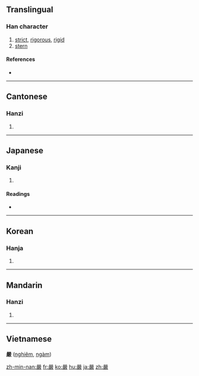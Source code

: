 {{also|严|厳}}
==Translingual==

===Han character===
{{Han char|rn=30|rad=口|as=17|sn=20|four=6624<sub>8</sub>|canj=口口一一大 (RRMMK)}}

# [[strict]], [[rigorous]], [[rigid]]
# [[stern]]

====References====
* {{Han ref|kx=0214.070|dkj=04589|dj=0436.330|hdz=10702.020|uh=56B4|ud=22196|bh=C459|bd=50265}}

----

==Cantonese==

===Hanzi===
{{yue-hanzi|jyut=|y=yim4|sim=严}}

# {{defn|Cantonese|sort=口17}}

----

==Japanese==

===Kanji===
{{ja-kanji|grade=|rs=口17}}

# {{defn|Japanese|sort=口17}}

====Readings====
* {{ja-readings|on=[[げん]] (gen), [[ごん]] (gon)|kun=[[きびしい]] (kibishii), [[おごそか]] (ogosoka)}}

----

==Korean==

===Hanja===
{{ko-hanja|hangeul=엄|rv=eom|mr=ŏm}}

# {{defn|Korean|sort=口17}}

----

==Mandarin==

===Hanzi===
{{cmn-hanzi|sim=严|pin=[[yán]] ([[yan2]])|wg=yen<sup>2</sup>}}

# {{defn|Mandarin|sort=口17}}

----

==Vietnamese==
'''嚴''' ([[nghiêm]], [[ngàm]])

[[zh-min-nan:嚴]]
[[fr:嚴]]
[[ko:嚴]]
[[hu:嚴]]
[[ja:嚴]]
[[zh:嚴]]